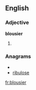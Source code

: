 ==English==

===Adjective===
'''blousier'''

# {{comparative of|blousy}}

===Anagrams===
* {{alphagram|beilorsu}}
* [[ribulose#English|ribulose]]


[[fr:blousier]]